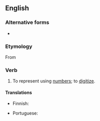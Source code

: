 ==English==

===Alternative forms===
* {{l|en|numericise}}

===Etymology===
From {{suffix|numeric|ize|lang=en}}

===Verb===
{{en-verb|numericiz}}

# {{context|rare|lang=en}} To represent using [[number]]s; to [[digitize]].

====Translations====
{{trans-top|represent using numbers}}
* Finnish: {{t|fi|numeeristaa}}
{{trans-mid}}
* Portuguese: {{t|pt|numerizar}}
{{trans-bottom}}